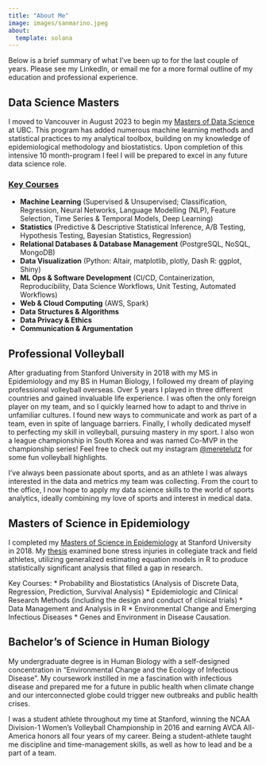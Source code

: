 ```yaml
---
title: "About Me"
image: images/sanmarino.jpeg
about:
  template: solana
---
```


Below is a brief summary of what I've been up to for the last couple of years. Please see my LinkedIn, or email me for a more formal outline of my education and professional experience.

## Data Science Masters
I moved to Vancouver in August 2023 to begin my [Masters of Data Science](https://masterdatascience.ubc.ca/) at UBC. This program has added numerous machine learning methods and statistical practices to my analytical toolbox, building on my knowledge of epidemiological methodology and biostatistics. Upon completion of this intensive 10 month-program I feel I will be prepared to excel in any future data science role.

### [Key Courses](https://ubc-mds.github.io/descriptions/)
- **Machine Learning** (Supervised & Unsupervised; Classification, Regression, Neural Networks, Language Modelling (NLP), Feature Selection, Time Series & Temporal Models, Deep Learning)
- **Statistics** (Predictive & Descriptive Statistical Inference, A/B Testing, Hypothesis Testing, Bayesian Statistics, Regression)
- **Relational Databases & Database Management** (PostgreSQL, NoSQL, MongoDB)
- **Data Visualization** (Python: Altair, matplotlib, plotly, Dash R: ggplot, Shiny)
- **ML Ops & Software Development** (CI/CD, Containerization, Reproducibility, Data Science Workflows, Unit Testing, Automated Workflows)
- **Web & Cloud Computing** (AWS, Spark)
- **Data Structures & Algorithms**
- **Data Privacy & Ethics**
- **Communication & Argumentation**

## Professional Volleyball
After graduating from Stanford University in 2018 with my MS in Epidemiology and my BS in Human Biology, I followed my dream of playing professional volleyball overseas. Over 5 years I played in three different countries and gained invaluable life experience. I was often the only foreign player on my team, and so I  quickly learned how to adapt to and thrive in unfamiliar cultures. I found new ways to communicate and work as part of a team, even in spite of language barriers. Finally, I wholly dedicated myself to perfecting my skill in volleyball, pursuing mastery in my sport. I also won a league championship in South Korea and was named Co-MVP in the championship series! Feel free to check out my instagram [@meretelutz](https://www.instagram.com/meretelutz/) for some fun volleyball highlights. 

I've always been passionate about sports, and as an athlete I was always interested in the data and metrics my team was collecting. From the court to the office, I now hope to apply my data science skills to the world of sports analytics, ideally combining my love of sports and interest in medical data.

## Masters of Science in Epidemiology
I completed my [Masters of Science in Epidemiology](https://med.stanford.edu/epidemiology-dept.html) at Stanford University in 2018. My [thesis](https://stanford_ftp.sidearmsports.com/custompages/MyStory/MereteLutz/index.html) examined bone stress injuries in collegiate track and field athletes, utilizing generalized estimating equation models in R to produce statistically significant analysis that filled a gap in research.

Key Courses:
* Probability and Biostatistics (Analysis of Discrete Data, Regression, Prediction, Survival Analysis)
* Epidemiologic and Clinical Research Methods (including the design and conduct of clinical trials)
* Data Management and Analysis in R
* Environmental Change and Emerging Infectious Diseases
* Genes and Environment in Disease Causation. 


## Bachelor's of Science in Human Biology
My undergraduate degree is in Human Biology with a self-designed concentration in "Environmental Change and the Ecology of Infectious Disease". My coursework instilled in me a fascination with infectious disease and prepared me for a future in public health when climate change and our interconnected globe could trigger new outbreaks and public health crises. 

I was a student athlete throughout my time at Stanford, winning the NCAA Division-1 Women's Volleyball Championship in 2016 and earning AVCA All-America honors all four years of my career. Being a student-athlete taught me discipline and time-management skills, as well as how to lead and be a part of a team.